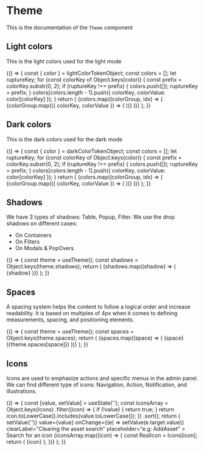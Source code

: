 <!--- TimePicker.stories.mdx --->


<Meta title="Design System/Components/Theme" component={Box} />

# Theme

This is the documentation of the `Theme` component

## Light colors

This is the light colors used for the light mode

<Canvas>
  <Story name="light colors">
    {() => {
      const { color } = lightColorTokenObject;
      const colors = [];
      let ruptureKey;
      for (const colorKey of Object.keys(color)) {
        const prefix = colorKey.substr(0, 2);
        if (ruptureKey !== prefix) {
          colors.push([]);
          ruptureKey = prefix;
        }
        colors[colors.length - 1].push({ colorKey, colorValue: color[colorKey] });
      }
      return (
        <Box>
          <Grid>
            {colors.map((colorGroup, idx) => (
              <GridItem key={`color-group-${idx}`} padding={4}>
                <Stack spacing={2}>
                  {colorGroup.map(({ colorKey, colorValue }) => (
                    <ColorButton key={colorKey} colorKey={colorKey} color={colorValue} />
                  ))}
                </Stack>
              </GridItem>
            ))}
          </Grid>
        </Box>
      );
    }}
  </Story>
</Canvas>

## Dark colors

This is the dark colors used for the dark mode

<Canvas>
  <Story name="dark colors">
    {() => {
      const { color } = darkColorTokenObject;
      const colors = [];
      let ruptureKey;
      for (const colorKey of Object.keys(color)) {
        const prefix = colorKey.substr(0, 2);
        if (ruptureKey !== prefix) {
          colors.push([]);
          ruptureKey = prefix;
        }
        colors[colors.length - 1].push({ colorKey, colorValue: color[colorKey] });
      }
      return (
        <Box>
          <Grid>
            {colors.map((colorGroup, idx) => (
              <GridItem key={`color-group-${idx}`} padding={4}>
                <Stack spacing={2}>
                  {colorGroup.map(({ colorKey, colorValue }) => (
                    <ColorButton key={colorKey} colorKey={colorKey} color={colorValue} />
                  ))}
                </Stack>
              </GridItem>
            ))}
          </Grid>
        </Box>
      );
    }}
  </Story>
</Canvas>

## Shadows

We have 3 types of shadows: Table, Popup, Filter. We use the drop shadows on different cases:

- On Containers
- On Filters
- On Modals & PopOvers

<Canvas>
  <Story name="shadows">
    {() => {
      const theme = useTheme();
      const shadows = Object.keys(theme.shadows);
      return (
        <Box padding={8} background="neutral100">
          <Grid gap={4}>
            {shadows.map((shadow) => (
              <GridItem padding={8} shadow={shadow} background="neutral0" col={3} key={shadow}>
                <Typography>{shadow}</Typography>
              </GridItem>
            ))}
          </Grid>
        </Box>
      );
    }}
  </Story>
</Canvas>

## Spaces

A spacing system helps the content to follow a logical order and increase readability. It is based on multiples of 4px when it comes to defining measurements, spacing, and positioning elements.

<Canvas>
  <Story name="spaces">
    {() => {
      const theme = useTheme();
      const spaces = Object.keys(theme.spaces);
      return (
        <Box padding={8} background="neutral100">
          <Stack spacing={1}>
            {spaces.map((space) => (
              <Flex key={`space-${space}`}>
                <Box paddingLeft={2}>
                  <Typography>{space}</Typography> <Typography variant="pi">({theme.spaces[space]})</Typography>
                </Box>
              </Flex>
            ))}
          </Stack>
        </Box>
      );
    }}
  </Story>
</Canvas>

## Icons

Icons are used to emphasize actions and specific menus in the admin panel. We can find different type of icons: Navigation, Action, Notification, and illustrations.

<Canvas>
  <Story
    name="icons"
    parameters={{
      storyshots: { disable: true },
    }}
  >
    {() => {
      const [value, setValue] = useState('');
      const iconsArray = Object.keys(Icons)
        .filter((icon) => {
          if (!value) {
            return true;
          }
          return icon.toLowerCase().includes(value.toLowerCase());
        })
        .sort();
      return (
        <Box>
          <Box paddingBottom={8}>
            <SearchForm>
              <Searchbar
                name="searchbar"
                onClear={() => setValue('')}
                value={value}
                onChange={(e) => setValue(e.target.value)}
                clearLabel="Clearing the asset search"
                placeholder="e.g: AddAsset"
              >
                Search for an icon
              </Searchbar>
            </SearchForm>
          </Box>
          <Box padding={8} background="neutral100">
            <Grid gap={2}>
              {iconsArray.map((icon) => {
                const RealIcon = Icons[icon];
                return (
                  <GridItem padding={2} col={2} key={icon} background='neutral0'>
                    <Box>
                      <Icon
                        aria-hidden={true}
                        as={RealIcon}
                        color="false"
                        fontSize={5}
                      />
                    </Box>
                    <Box>
                      <Tooltip description="Copy import">
                        <CopyToClipboard text={`import ${icon} from '@strapi/icons/${icon}';`}>
                          <Typography fontWeight="bold" as="button" type="button">
                            {icon}
                          </Typography>
                        </CopyToClipboard>
                      </Tooltip>
                    </Box>
                  </GridItem>
                );
              })}
            </Grid>
          </Box>
        </Box>
      );
    }}
  </Story>
</Canvas>
